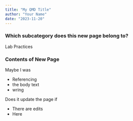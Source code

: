 ---
title: "My QMD Title"
author: "Your Name"
date: "2023-11-20"
---
### Which subcategory does this new page belong to?

Lab Practices

### Contents of New Page

Maybe I was

- Referencing
- the body text
- wring

Does it update the page if 

- There are edits
- Here
